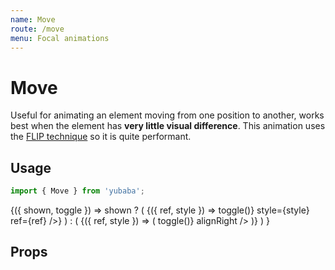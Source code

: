 ```yaml
---
name: Move
route: /move
menu: Focal animations
---
```



# Move

Useful for animating an element moving from one position to another,
works best when the element has **very little visual difference**.
This animation uses the [FLIP technique](https://css-tricks.com/animating-layouts-with-the-flip-technique/) so it is quite performant.

## Usage

```js
import { Move } from 'yubaba';
```

<Playground>
  <Common.Toggler interval>
    {({ shown, toggle }) =>
      shown ? (
        <Animator name="move" key="1">
          <Move>
            {({ ref, style }) => <Styled.Box onClick={() => toggle()} style={style} ref={ref} />}
          </Move>
        </Animator>
      ) : (
        <Animator name="move" key="2">
          <Move>
            {({ ref, style }) => (
              <Styled.Box style={style} ref={ref} onClick={() => toggle()} alignRight />
            )}
          </Move>
        </Animator>
      )
    }
  </Common.Toggler>
</Playground>

## Props

<Props of={Move} />
